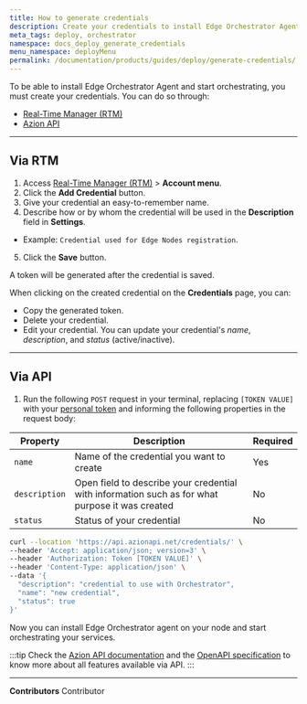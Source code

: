 ```yaml
---
title: How to generate credentials
description: Create your credentials to install Edge Orchestrator Agent and start orchestrating.
meta_tags: deploy, orchestrator
namespace: docs_deploy_generate_credentials
menu_namespace: deployMenu
permalink: /documentation/products/guides/deploy/generate-credentials/
---
```


To be able to install Edge Orchestrator Agent and start orchestrating, you must create your credentials. You can do so through:

- [Real-Time Manager (RTM)](/en/documentation/products/guides/how-to-access-rtm/)
- [Azion API](https://api.azion.com/)

---

## Via RTM 

1. Access [Real-Time Manager (RTM)](/en/documentation/products/guides/how-to-access-rtm/) > **Account menu**.
2. Click the **Add Credential** button.
3. Give your credential an easy-to-remember name.
4. Describe how or by whom the credential will be used in the **Description** field in **Settings**.
- Example: `Credential used for Edge Nodes registration`.
5. Click the **Save** button.

A token will be generated after the credential is saved.

When clicking on the created credential on the **Credentials** page, you can:

- Copy the generated token.
- Delete your credential.
- Edit your credential. You can update your credential's *name*, *description*, and *status* (active/inactive).

---

## Via API 

1. Run the following `POST` request in your terminal, replacing `[TOKEN VALUE]` with your [personal token](/en/documentation/products/guides/personal-tokens/) and informing the following properties in the request body:

| Property | Description | Required | 
| - | - | - | 
| `name` | Name of the credential you want to create  | Yes |
| `description` | Open field to describe your credential with information such as for what purpose it was created | No |
| `status` | Status of your credential | No  |

```bash 
curl --location 'https://api.azionapi.net/credentials/' \
--header 'Accept: application/json; version=3' \
--header 'Authorization: Token [TOKEN VALUE]' \
--header 'Content-Type: application/json' \
--data '{
  "description": "credential to use with Orchestrator",
  "name": "new credential",
  "status": true
}'
```

Now you can install Edge Orchestrator agent on your node and start orchestrating your services.

:::tip
Check the [Azion API documentation](https://api.azion.com/) and the [OpenAPI specification](https://github.com/aziontech/azionapi-openapi/) to know more about all features available via API.
:::

---


**Contributors** <ContributorList>Contributor</ContributorList>
